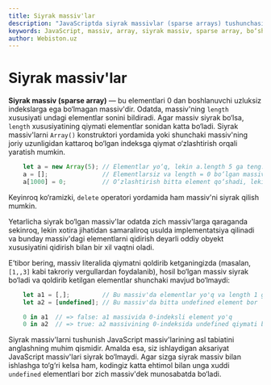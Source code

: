 ```yaml
---
title: Siyrak massiv'lar
description: "JavaScriptda siyrak massivlar (sparse arrays) tushunchasi: indekslar orasida bo‘sh elementlar qolishi, length xossasining xatti-harakati, undefined qiymatlar va siyrak massivlar bilan ishlashdagi nozik jihatlar."
keywords: JavaScript, massiv, array, siyrak massiv, sparse array, bo‘sh element, undefined, array length, indeks, index, advanced, tutorial, performance, optimallashtirish
author: Webiston.uz
---
```


# Siyrak massiv'lar

**Siyrak massiv (sparse array)** — bu elementlari 0 dan boshlanuvchi uzluksiz indekslarga ega bo‘lmagan massiv'dir. Odatda, massiv'ning `length` xususiyati undagi elementlar sonini bildiradi. Agar massiv siyrak bo‘lsa, `length` xususiyatining qiymati elementlar sonidan katta bo‘ladi. Siyrak massiv'larni `Array()` konstruktori yordamida yoki shunchaki massiv'ning joriy uzunligidan kattaroq bo‘lgan indeksga qiymat o‘zlashtirish orqali yaratish mumkin.
``` js
    let a = new Array(5); // Elementlar yo‘q, lekin a.length 5 ga teng.
    a = [];               // Elementlarsiz va length = 0 bo‘lgan massiv yaratamiz.
    a[1000] = 0;          // O‘zlashtirish bitta element qo‘shadi, lekin length'ni 1001 qilib belgilaydi.
```
Keyinroq ko‘ramizki, `delete` operatori yordamida ham massiv'ni siyrak qilish mumkin.

Yetarlicha siyrak bo‘lgan massiv'lar odatda zich massiv'larga qaraganda sekinroq, lekin xotira jihatidan samaraliroq usulda implementatsiya qilinadi va bunday massiv'dagi elementlarni qidirish deyarli oddiy obyekt xususiyatini qidirish bilan bir xil vaqtni oladi.

E’tibor bering, massiv literalida qiymatni qoldirib ketganingizda (masalan, `[1,,3]` kabi takroriy vergullardan foydalanib), hosil bo‘lgan massiv siyrak bo‘ladi va qoldirib ketilgan elementlar shunchaki mavjud bo‘lmaydi:
``` js
    let a1 = [,];         // Bu massiv'da elementlar yo'q va length 1 ga teng
    let a2 = [undefined]; // Bu massiv'da bitta undefined element bor

    0 in a1  // => false: a1 massivida 0-indeksli element yo'q
    0 in a2  // => true: a2 massivining 0-indeksida undefined qiymati bor
```
Siyrak massiv'larni tushunish JavaScript massiv'larining asl tabiatini anglashning muhim qismidir. Amalda esa, siz ishlaydigan aksariyat JavaScript massiv'lari siyrak bo‘lmaydi. Agar sizga siyrak massiv bilan ishlashga to‘g‘ri kelsa ham, kodingiz katta ehtimol bilan unga xuddi `undefined` elementlari bor zich massiv'dek munosabatda bo‘ladi.

